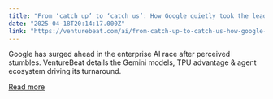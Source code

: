 ```yaml
---
title: "From ‘catch up’ to ‘catch us’: How Google quietly took the lead in enterprise AI"
date: "2025-04-18T20:14:17.000Z"
link: "https://venturebeat.com/ai/from-catch-up-to-catch-us-how-google-quietly-took-the-lead-in-enterprise-ai/"
---
```


Google has surged ahead in the enterprise AI race after perceived stumbles. VentureBeat details the Gemini models, TPU advantage &#038; agent ecosystem driving its turnaround.

[Read more](https://venturebeat.com/ai/from-catch-up-to-catch-us-how-google-quietly-took-the-lead-in-enterprise-ai/)
